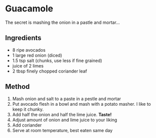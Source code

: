 # Guacamole

The secret is mashing the onion in a pastle and mortar...

## Ingredients

- 8 ripe avocados
- 1 large red onion (diced)
- 1.5 tsp salt (chunks, use less if fine grained)
- juice of 2 limes
- 2 tbsp finely chopped coriander leaf

## Method

1. Mash onion and salt to a paste in a pestle and mortar
2. Put avocado flesh in a bowl and mash with a potato masher. I like to keep it chunky.
3. Add half the onion and half the lime juice. **Taste!**
4. Adjust amount of onion and lime juice to your liking
5. Add coriander
6. Serve at room temperature, best eaten same day
